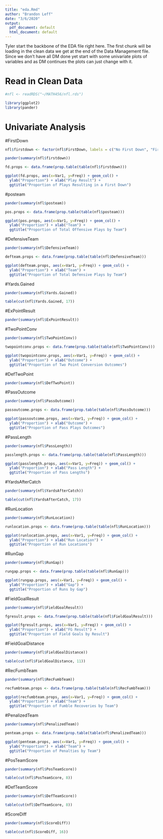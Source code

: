 ```yaml
---
title: "eda.Rmd"
author: "Brandon Leff"
date: "3/6/2020"
output:
  pdf_document: default
  html_document: default
---
```


Tyler start the backbone of the EDA file right here. The first chunk will be loading in the clean data we get at the end of the Data Management file. Since we don't have all DM done yet start with some univariate plots of variables and as DM continues the plots can just change with it.

# Read in Clean Data

```r
#nfl <- readRDS("~/MATH456/nfl.rds")
```

```r
library(ggplot2)
library(pander)
```


# Univariate Analysis

#FirstDown
```r
nfl$firstdown <- factor(nfl$FirstDown, labels = c("No First Down", "First Down"))

pander(summary(nfl$firstdown))

fd.props <- data.frame(prop.table(table(nfl$firstdown)))

ggplot(fd.props, aes(x=Var1, y=Freq)) + geom_col() + 
  ylab("Proportion") + xlab("Play Result") + 
  ggtitle("Proportion of Plays Resulting in a First Down")

```

#posteam
```r
pander(summary(nfl$posteam))

pos.props <- data.frame(prop.table(table(nfl$posteam)))

ggplot(pos.props, aes(x=Var1, y=Freq)) + geom_col() + 
  ylab("Proportion") + xlab("Team") + 
  ggtitle("Proportion of Total Offensive Plays by Team")

```

#DefensiveTeam
```r
pander(summary(nfl$DefensiveTeam))

defteam.props <- data.frame(prop.table(table(nfl$DefensiveTeam)))

ggplot(defteam.props, aes(x=Var1, y=Freq)) + geom_col() + 
  ylab("Proportion") + xlab("Team") + 
  ggtitle("Proportion of Total Defensive Plays by Team")

```

#Yards.Gained
```r
pander(summary(nfl$Yards.Gained))

table(cut(nfl$Yards.Gained, 17))

```

#ExPointResult
```r
pander(summary(nfl$ExPointResult))

```

#TwoPointConv
```r
pander(summary(nfl$TwoPointConv))

twopointconv.props <- data.frame(prop.table(table(nfl$TwoPointConv)))

ggplot(twopointconv.props, aes(x=Var1, y=Freq)) + geom_col() + 
  ylab("Proportion") + xlab("Outcome") + 
  ggtitle("Proportion of Two Point Conversion Outcomes")
```

#DefTwoPoint
```r
pander(summary(nfl$DefTwoPoint))

```

#PassOutcome
```r
pander(summary(nfl$PassOutcome))

passoutcome.props <- data.frame(prop.table(table(nfl$PassOutcome)))

ggplot(passoutcome.props, aes(x=Var1, y=Freq)) + geom_col() + 
  ylab("Proportion") + xlab("Outcome") + 
  ggtitle("Proportion of Pass Plays Outcomes")
```

#PassLength
```r
pander(summary(nfl$PassLength))

passlength.props <- data.frame(prop.table(table(nfl$PassLength)))

ggplot(passlength.props, aes(x=Var1, y=Freq)) + geom_col() + 
  ylab("Proportion") + xlab("Pass Length") + 
  ggtitle("Proportion of Pass Lengths")
```

#YardsAfterCatch
```r
pander(summary(nfl$YardsAfterCatch))

table(cut(nfl$YardsAfterCatch, 17))

```

#RunLocation
```r
pander(summary(nfl$RunLocation))

runlocation.props <- data.frame(prop.table(table(nfl$RunLocation)))

ggplot(runlocation.props, aes(x=Var1, y=Freq)) + geom_col() + 
  ylab("Proportion") + xlab("Run Location") + 
  ggtitle("Proportion of Run Locations")
```

#RunGap
```r
pander(summary(nfl$RunGap))

rungap.props <- data.frame(prop.table(table(nfl$RunGap)))

ggplot(rungap.props, aes(x=Var1, y=Freq)) + geom_col() + 
  ylab("Proportion") + xlab("Gap") + 
  ggtitle("Proportion of Runs by Gap")

```

#FieldGoalResult
```r
pander(summary(nfl$FieldGoalResult))

fgresult.props <- data.frame(prop.table(table(nfl$FieldGoalResult)))

ggplot(fgresult.props, aes(x=Var1, y=Freq)) + geom_col() + 
  ylab("Proportion") + xlab("FG Result") + 
  ggtitle("Proportion of Field Goals by Result")

```

#FieldGoalDistance
```r
pander(summary(nfl$FieldGoalDistance))

table(cut(nfl$FieldGoalDistance, 11))

```

#RecFumbTeam
```r
pander(summary(nfl$RecFumbTeam))

recfumbteam.props <- data.frame(prop.table(table(nfl$RecFumbTeam)))

ggplot(recfumbteam.props, aes(x=Var1, y=Freq)) + geom_col() + 
  ylab("Proportion") + xlab("Team") + 
  ggtitle("Proportion of Fumble Recoveries by Team")

```

#PenalizedTeam
```r
pander(summary(nfl$PenalizedTeam))

penteam.props <- data.frame(prop.table(table(nfl$PenalizedTeam)))

ggplot(penteam.props, aes(x=Var1, y=Freq)) + geom_col() + 
  ylab("Proportion") + xlab("Team") + 
  ggtitle("Proportion of Penalties by Team")

```

#PosTeamScore
```r
pander(summary(nfl$PosTeamScore))

table(cut(nfl$PosTeamScore, 8))

```

#DefTeamScore
```r
pander(summary(nfl$DefTeamScore))

table(cut(nfl$DefTeamScore, 8))

```

#ScoreDiff
```r
pander(summary(nfl$ScoreDiff))

table(cut(nfl$ScoreDiff, 16))

```

